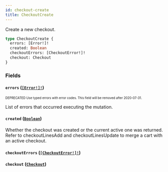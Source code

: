```yaml
---
id: checkout-create
title: CheckoutCreate
---
```


Create a new checkout.

```graphql
type CheckoutCreate {
  errors: [Error!]!
  created: Boolean
  checkoutErrors: [CheckoutError!]!
  checkout: Checkout
}
```

### Fields

#### `errors` ([`[Error!]!`](/developer/api-reference/objects/error.mdx))

<sub><sup><span className="deprecatedTag">DEPRECATED</span> Use typed errors with error codes. This field will be removed after 2020-07-31.</sup></sub>

List of errors that occurred executing the mutation.

#### `created` ([`Boolean`](/developer/api-reference/scalars/boolean.mdx))

Whether the checkout was created or the current active one was returned. Refer to checkoutLinesAdd and checkoutLinesUpdate to merge a cart with an active checkout.

#### `checkoutErrors` ([`[CheckoutError!]!`](/developer/api-reference/objects/checkout-error.mdx))

#### `checkout` ([`Checkout`](/developer/api-reference/objects/checkout.mdx))
